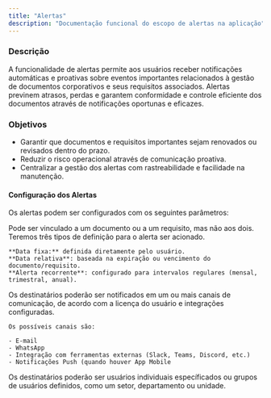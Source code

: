 ```yaml
---
title: "Alertas"
description: "Documentação funcional do escopo de alertas na aplicação"
---
```


### Descrição

A funcionalidade de alertas permite aos usuários receber notificações automáticas e proativas sobre eventos importantes relacionados à gestão de documentos corporativos e seus requisitos associados. Alertas previnem atrasos, perdas e garantem conformidade e controle eficiente dos documentos através de notificações oportunas e eficazes.

### Objetivos

- Garantir que documentos e requisitos importantes sejam renovados ou revisados dentro do prazo.
- Reduzir o risco operacional através de comunicação proativa.
- Centralizar a gestão dos alertas com rastreabilidade e facilidade na manutenção.

#### Configuração dos Alertas

Os alertas podem ser configurados com os seguintes parâmetros:

<AccordionGroup>
  <Accordion title="Tipo de Alerta">
    Pode ser vinculado a um documento ou a um requisito, mas não aos dois.
  </Accordion>
  <Accordion title="Data do Alerta">
    Teremos três tipos de definição para o alerta ser acionado.

    **Data fixa:** definida diretamente pelo usuário.
    **Data relativa**: baseada na expiração ou vencimento do documento/requisito.
    **Alerta recorrente**: configurado para intervalos regulares (mensal, trimestral, anual).
  </Accordion>
  <Accordion title="Canais de Comunicação">
    Os destinatários poderão ser notificados em um ou mais canais de comunicação, de acordo com a licença do usuário e integrações configuradas.

    Os possíveis canais são:

    - E-mail
    - WhatsApp
    - Integração com ferramentas externas (Slack, Teams, Discord, etc.)
    - Notificações Push (quando houver App Mobile
  </Accordion>
  <Accordion title="Destinatários">
    Os destinatários poderão ser usuários individuais específicados ou grupos de usuários definidos, como um setor, departamento ou unidade.
  </Accordion>
</AccordionGroup>